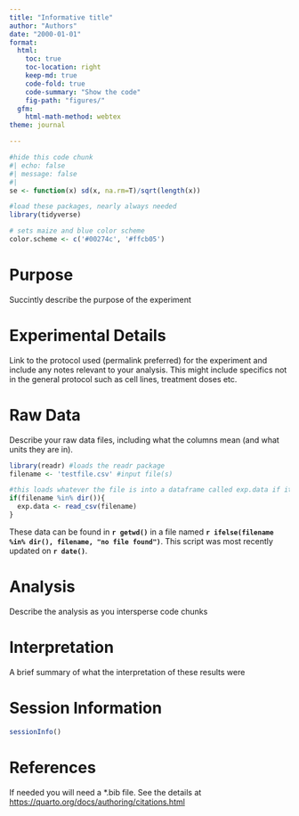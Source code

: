 ```yaml
---
title: "Informative title"
author: "Authors"
date: "2000-01-01"
format: 
  html:
    toc: true
    toc-location: right
    keep-md: true
    code-fold: true
    code-summary: "Show the code"
    fig-path: "figures/"
  gfm:
    html-math-method: webtex
theme: journal

---
```


```r
#hide this code chunk
#| echo: false
#| message: false
#| 
se <- function(x) sd(x, na.rm=T)/sqrt(length(x))

#load these packages, nearly always needed
library(tidyverse)

# sets maize and blue color scheme
color.scheme <- c('#00274c', '#ffcb05')
```

# Purpose

Succintly describe the purpose of the experiment

# Experimental Details

Link to the protocol used (permalink preferred) for the experiment and include any notes relevant to your analysis.  This might include specifics not in the general protocol such as cell lines, treatment doses etc.

# Raw Data

Describe your raw data files, including what the columns mean (and what units they are in).

```r
library(readr) #loads the readr package
filename <- 'testfile.csv' #input file(s)

#this loads whatever the file is into a dataframe called exp.data if it exists
if(filename %in% dir()){
  exp.data <- read_csv(filename)
}
```

These data can be found in **`r getwd()`** in a file named **`r ifelse(filename %in% dir(), filename, "no file found")`**.  This script was most recently updated on **`r date()`**.

# Analysis

Describe the analysis as you intersperse code chunks

# Interpretation

A brief summary of what the interpretation of these results were

# Session Information

```r
sessionInfo()
```

# References

If needed you will need a *.bib file.  See the details at <https://quarto.org/docs/authoring/citations.html>